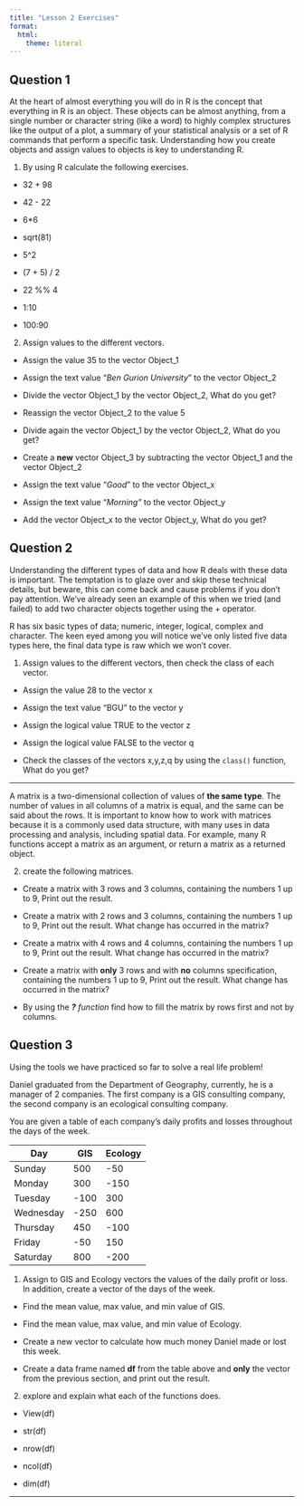 ```yaml
---
title: "Lesson 2 Exercises"
format:
  html: 
    theme: literal
---
```


## Question 1

At the heart of almost everything you will do in R is the concept that everything in R is an object. These objects can be almost anything, from a single number or character string (like a word) to highly complex structures like the output of a plot, a summary of your statistical analysis or a set of R commands that perform a specific task. Understanding how you create objects and assign values to objects is key to understanding R.

1.  By using R calculate the following exercises.

-   32 + 98

-   42 - 22

-   6\*6

-   sqrt(81)

-   5\^2

-   (7 + 5) / 2

-   22 %% 4

-   1:10

-   100:90

2.  Assign values to the different vectors.

-   Assign the value 35 to the vector Object_1

-   Assign the text value "*Ben Gurion University* " to the vector Object_2

-   Divide the vector Object_1 by the vector Object_2, What do you get?

-   Reassign the vector Object_2 to the value 5

-   Divide again the vector Object_1 by the vector Object_2, What do you get?

-   Create a **new** vector Object_3 by subtracting the vector Object_1 and the vector Object_2

-   Assign the text value "*Good* " to the vector Object_x

-   Assign the text value "*Morning"* to the vector Object_y

-   Add the vector Object_x to the vector Object_y, What do you get?

## Question 2

Understanding the different types of data and how R deals with these data is important. The temptation is to glaze over and skip these technical details, but beware, this can come back and cause problems if you don't pay attention. We've already seen an example of this when we tried (and failed) to add two character objects together using the + operator.

R has six basic types of data; numeric, integer, logical, complex and character. The keen eyed among you will notice we've only listed five data types here, the final data type is raw which we won't cover.

1.  Assign values to the different vectors, then check the class of each vector.

-   Assign the value 28 to the vector x

-   Assign the text value "BGU" to the vector y

-   Assign the logical value TRUE to the vector z

-   Assign the logical value FALSE to the vector q

-   Check the classes of the vectors x,y,z,q by using the `class()` function, What do you get?

------------------------------------------------------------------------

A matrix is a two-dimensional collection of values of **the same type**. The number of values in all columns of a matrix is equal, and the same can be said about the rows. It is important to know how to work with matrices because it is a commonly used data structure, with many uses in data processing and analysis, including spatial data. For example, many R functions accept a matrix as an argument, or return a matrix as a returned object.

2.  create the following matrices.

-   Create a matrix with 3 rows and 3 columns, containing the numbers 1 up to 9, Print out the result.

-   Create a matrix with 2 rows and 3 columns, containing the numbers 1 up to 9, Print out the result. What change has occurred in the matrix?

-   Create a matrix with 4 rows and 4 columns, containing the numbers 1 up to 9, Print out the result. What change has occurred in the matrix?

-   Create a matrix with **only** 3 rows and with **no** columns specification, containing the numbers 1 up to 9, Print out the result. What change has occurred in the matrix?

-   By using the ***?** function* find how to fill the matrix by rows first and not by columns.

## Question 3

Using the tools we have practiced so far to solve a real life problem!

Daniel graduated from the Department of Geography, currently, he is a manager of 2 companies. The first company is a GIS consulting company, the second company is an ecological consulting company.

You are given a table of each company's daily profits and losses throughout the days of the week.

| Day       | GIS  | Ecology |
|-----------|------|---------|
| Sunday    | 500  | -50     |
| Monday    | 300  | -150    |
| Tuesday   | -100 | 300     |
| Wednesday | -250 | 600     |
| Thursday  | 450  | -100    |
| Friday    | -50  | 150     |
| Saturday  | 800  | -200    |

1.  Assign to GIS and Ecology vectors the values of the daily profit or loss. In addition, create a vector of the days of the week.

-   Find the mean value, max value, and min value of GIS.

-   Find the mean value, max value, and min value of Ecology.

-   Create a new vector to calculate how much money Daniel made or lost this week.

-   Create a data frame named **df** from the table above and **only** the vector from the previous section, and print out the result.

2.  explore and explain what each of the functions does.

-   View(df)

-   str(df)

-   nrow(df)

-   ncol(df)

-   dim(df)

___